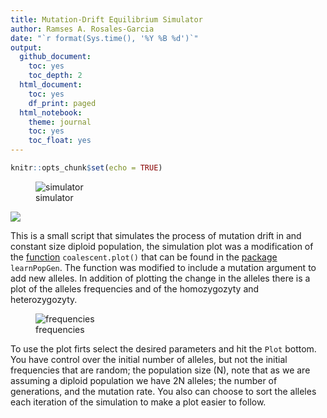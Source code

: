 ```yaml
---
title: Mutation-Drift Equilibrium Simulator
author: Ramses A. Rosales-Garcia
date: "`r format(Sys.time(), '%Y %B %d')`"
output:
  github_document:
    toc: yes
    toc_depth: 2
  html_document:
    toc: yes
    df_print: paged
  html_notebook:
    theme: journal
    toc: yes
    toc_float: yes
---
```


```r
knitr::opts_chunk$set(echo = TRUE)
```


![simulator](media/image1.png)

[![](https://img.shields.io/badge/Shiny.io-Mutation--Drift%20Simutator-blue)](https://ramsesrosales.shinyapps.io/mutation_drift_simulator/)

This is a small script that simulates the process of mutation drift in and constant size diploid population, the simulation plot was a modification of the [function](http://blog.phytools.org/2018/03/coalescent-genealogy-plot-in-r.html) ```coalescent.plot()``` that can be found in the [package](https://cran.r-project.org/web/packages/learnPopGen/index.html) ```learnPopGen```. The function was modified to include a mutation argument to add new alleles. In addition of plotting the change in the alleles there is a plot of the alleles frequencies and of the homozygozyty and heterozygozyty.

![frequencies](media/image2.png)

To use the plot firts select the desired parameters and hit the ```Plot``` bottom. You have control over the initial number of alleles, but not the initial frequencies that are random; the population size (N), note that as we are assuming a diploid population we have 2N alleles; the number of generations, and the mutation rate. You also can choose to sort the alleles each iteration of the simulation to make a plot easier to follow. 







